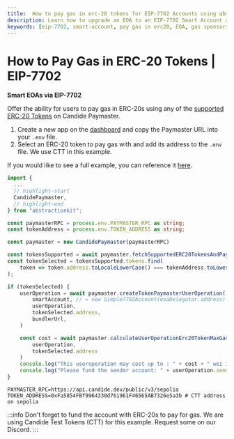 ```yaml
---
title:  How to pay gas in erc-20 tokens for EIP-7702 Accounts using abstractionkit   
description: Learn how to upgrade an EOA to an EIP-7702 Smart Account and let users pay gas in ERC-20s using paymasters  
keywords: [eip-7702, smart-account, pay gas in erc20, EOA, gas sponsorship]
---
```



# How to Pay Gas in ERC-20 Tokens | EIP-7702

**Smart EOAs via EIP-7702**

Offer the ability for users to pay gas in ERC-20s using any of the [supported ERC-20 Tokens](/wallet/paymaster/tokens-supported/) on Candide Paymaster.

1. Create a new app on the [dashboard](https://dashboard.candide.dev) and copy the Paymaster URL into your `.env` file.
2. Select an ERC-20 token to pay gas with and add its address to the `.env` file. We use CTT in this example. 

If you would like to see a full example, you can reference it [here](https://github.com/candidelabs/abstractionkit-examples/blob/main/eip-7702/upgrade-eoa-to-7702-smart-account-erc-20-gas.ts).

<Tabs>
<TabItem value="index.ts" label="index.ts">

```ts
import {
  ...
  // highlight-start
  CandidePaymaster,
  // highlight-end
} from "abstractionkit";

const paymasterRPC = process.env.PAYMASTER_RPC as string;
const tokenAddress = process.env.TOKEN_ADDRESS as string;

const paymaster = new CandidePaymaster(paymasterRPC)

const tokensSupported = await paymaster.fetchSupportedERC20TokensAndPaymasterMetadata();
const tokenSelected = tokensSupported.tokens.find(
    token => token.address.toLocaleLowerCase() === tokenAddress.toLowerCase()
);

if (tokenSelected) {
    userOperation = await paymaster.createTokenPaymasterUserOperation(
        smartAccount, // = new Simple7702Account(eoaDelegator.address)
        userOperation,
        tokenSelected.address,
        bundlerUrl,
    )

    const cost = await paymaster.calculateUserOperationErc20TokenMaxGasCost(
        userOperation,
        tokenSelected.address
    )
    console.log("This useroperation may cost up to : " + cost + " wei in CTT token")
    console.log("Please fund the sender account: " + userOperation.sender +" with more than "+ cost + " wei CTT token")
}
```

</TabItem>

<TabItem value=".env" label=".env">

```env
PAYMASTER_RPC=https://api.candide.dev/public/v3/sepolia
TOKEN_ADDRESS=0xFa5854FBf9964330d761961F46565AB7326e5a3b # CTT address on sepolia
```

</TabItem>
</Tabs>

:::info
Don't forget to fund the account with ERC-20s to pay for gas. We are using Candide Test Tokens (CTT) for this example. Request some on our Discord.
:::

